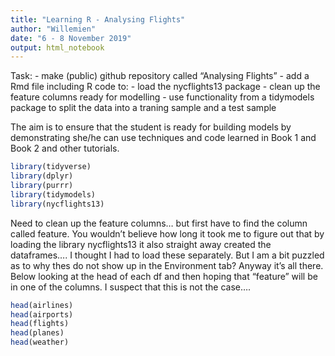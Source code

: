 ```yaml
---
title: "Learning R - Analysing Flights"
author: "Willemien"
date: "6 - 8 November 2019"
output: html_notebook
---
```


Task:
- make (public) github repository called "Analysing Flights"
- add a Rmd file including R code to: 
    - load the nycflights13 package
    - clean up the feature columns ready for modelling
    - use functionality from a tidymodels package to split the data into a traning sample and a test sample
    
The aim is to ensure that the student is ready for building models by demonstrating she/he can use techniques and code learned in Book 1 and Book 2 and other tutorials.

```r
library(tidyverse)
library(dplyr)
library(purrr)
library(tidymodels)
library(nycflights13)
```

Need to clean up the feature columns... but first have to find the column called feature. You wouldn't believe how long it took me to figure out that by loading the library nycflights13 it also straight away created the dataframes.... I thought I had to load these separately. But I am a bit puzzled as to why thes do not show up in the Environment tab? Anyway it's all there. Below looking at the head of each df and then hoping that "feature" will be in one of the columns. I suspect that this is not the case....

```r
head(airlines)
head(airports)
head(flights)
head(planes)
head(weather)
```

